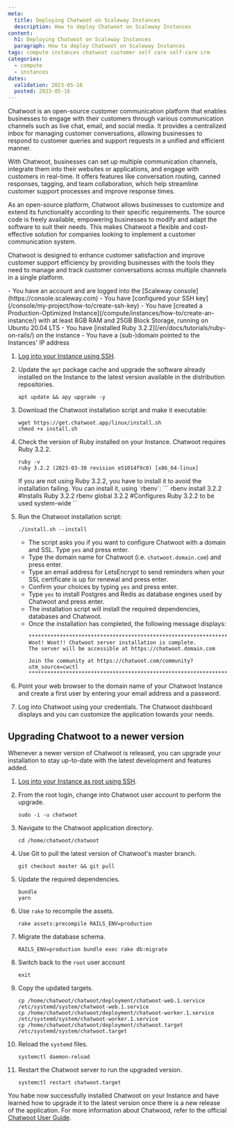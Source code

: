 ```yaml
---
meta:
  title: Deploying Chatwoot on Scaleway Instances
  description: How to deploy Chatwoot on Scaleway Instances
content:
  h1: Deploying Chatwoot on Scaleway Instances
  paragraph: How to deploy Chatwoot on Scaleway Instances
tags: compute instances chatwoot customer self care self-care crm
categories:
  - compute
  - instances
dates:
  validation: 2023-05-16
  posted: 2023-05-16
---
```


Chatwoot is an open-source customer communication platform that enables businesses to engage with their customers through various communication channels such as live chat, email, and social media. It provides a centralized inbox for managing customer conversations, allowing businesses to respond to customer queries and support requests in a unified and efficient manner.

With Chatwoot, businesses can set up multiple communication channels, integrate them into their websites or applications, and engage with customers in real-time. It offers features like conversation routing, canned responses, tagging, and team collaboration, which help streamline customer support processes and improve response times.

As an open-source platform, Chatwoot allows businesses to customize and extend its functionality according to their specific requirements. The source code is freely available, empowering businesses to modify and adapt the software to suit their needs. This makes Chatwoot a flexible and cost-effective solution for companies looking to implement a customer communication system.

Chatwoot is designed to enhance customer satisfaction and improve customer support efficiency by providing businesses with the tools they need to manage and track customer conversations across multiple channels in a single platform.

<Message type = "requirement">
  - You have an account and are logged into the [Scaleway console](https://console.scaleway.com)
  - You have [configured your SSH key](/console/my-project/how-to/create-ssh-key)
  - You have [created a Production-Optimized Instance](/compute/instances/how-to/create-an-instance/) with at least 8GB RAM and 25GB Block Storage, running on Ubuntu 20.04 LTS
  - You have [installed Ruby 3.2.2](/en/docs/tutorials/ruby-on-rails/) on the instance
  - You have a (sub-)domain pointed to the Instances' IP address
</Message>

1. [Log into your Instance using SSH](/compute/instances/how-to/connect-to-instance/).
2. Update the `apt` package cache and upgrade the software already installed on the Instance to the latest version available in the distribution repositories.
    ```
    apt update && apy upgrade -y
    ```
3. Download the Chatwoot installation script and make it executable:
    ```bsh
    wget https://get.chatwoot.app/linux/install.sh
    chmod +x install.sh
    ```
4. Check the version of Ruby installed on your Instance. Chatwoot requires Ruby 3.2.2.
    ```bsh
    ruby -v
    ruby 3.2.2 (2023-03-30 revision e51014f9c0) [x86_64-linux]
    ```
    <Message type="tip">
      If you are not using Ruby 3.2.2, you have to install it to avoid the installation failing. You can install it, using `rbenv`:
      ```
      rbenv install 3.2.2 #Installs Ruby 3.2.2
      rbenv global 3.2.2 #Configures Ruby 3.2.2 to be used system-wide
      ``
    </Message>
5. Run the Chatwoot installation script:
    ```bsh
    ./install.sh --install
    ````
    * The script asks you if you want to configure Chatwoot with a domain and SSL. Type `yes` and press enter.
    * Type the domain name for Chatwoot (i.e. `chatwoot.domain.com`) and press enter.
    * Type an email address for LetsEncrypt to send reminders when your SSL certificate is up for renewal and press enter.
    * Confirm your choices by typing `yes` and press enter. 
    * Type `yes` to install Postgres and Redis as database engines used by Chatwoot and press enter.
    * The installation script will install the required dependencies, databases and Chatwoot.
    * Once the installation has completed, the following message displays:
        ```
        ***************************************************************************
        Woot! Woot!! Chatwoot server installation is complete.
        The server will be accessible at https://chatwoot.domain.com

        Join the community at https://chatwoot.com/community?utm_source=cwctl
        ***************************************************************************
        ```

6. Point your web browser to the domain name of your Chatwoot Instance and create a first user by entering your email address and a password.
7. Log into Chatwoot using your credentials. The Chatwoot dashboard displays and you can customize the application towards your needs.
    <Lightbox src="scaleway-chatwoot-dashboard.webp" size="medium" alt="" />

## Upgrading Chatwoot to a newer version

Whenever a newer version of Chatwoot is released, you can upgrade your installation to stay up-to-date with the latest development and features added.

1. [Log into your Instance as root using SSH](/compute/instances/how-to/connect-to-instance/).

2. From the root login, change into Chatwoot user account to perform the upgrade.
    ```bsh
    sudo -i -u chatwoot
    ```

3. Navigate to the Chatwoot application directory.
    ```bsh
    cd /home/chatwoot/chatwoot
    ```

4. Use Git to pull the latest version of Chatwoot's master branch.
    ```bsh
    git checkout master && git pull
    ```

5. Update the required dependencies.
    ```bsh
    bundle
    yarn
    ```

6. Use `rake` to recompile the assets.
    ```bsh
    rake assets:precompile RAILS_ENV=production
    ```

7. Migrate the database schema.
    ```bsh
    RAILS_ENV=production bundle exec rake db:migrate
    ```
8. Switch back to the `root` user account
    ```bsh
    exit
    ```
9. Copy the updated targets.
    ```bsh
    cp /home/chatwoot/chatwoot/deployment/chatwoot-web.1.service /etc/systemd/system/chatwoot-web.1.service
    cp /home/chatwoot/chatwoot/deployment/chatwoot-worker.1.service /etc/systemd/system/chatwoot-worker.1.service
    cp /home/chatwoot/chatwoot/deployment/chatwoot.target /etc/systemd/system/chatwoot.target
    ```

10. Reload the `systemd` files.
    ```bsh
    systemctl daemon-reload
    ```
11. Restart the Chatwoot server to run the upgraded version.
    ```bsh
    systemctl restart chatwoot.target
    ```

You habe now successfully installed Chatwoot on your Instance and have learned how to upgrade it to the latest version once there is a new release of the application. For more information about Chatwood, refer to the official [Chatwoot User Guide](https://www.chatwoot.com/docs/product).